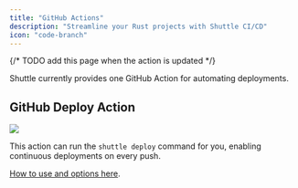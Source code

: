 ```yaml
---
title: "GitHub Actions"
description: "Streamline your Rust projects with Shuttle CI/CD"
icon: "code-branch"
---
```


{/* TODO add this page when the action is updated */}

Shuttle currently provides one GitHub Action for automating deployments.

## GitHub Deploy Action

<Frame type="glass">
  <img src="/images/shuttle-deploy-action.png" />
</Frame>

This action can run the `shuttle deploy` command for you, enabling continuous deployments on every push.

[How to use and options here](https://github.com/shuttle-hq/deploy-action#readme).
